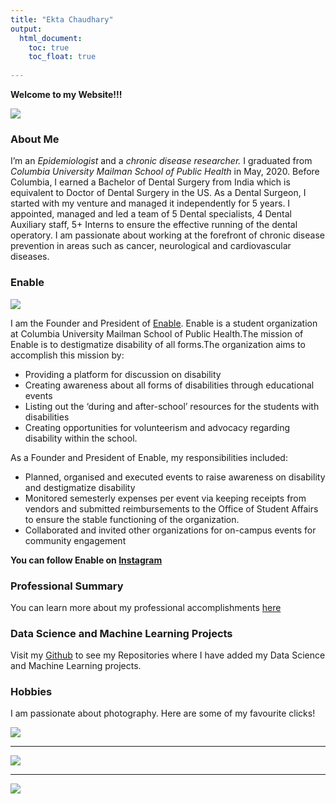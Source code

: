 ```yaml
---
title: "Ekta Chaudhary"
output: 
  html_document:
    toc: true
    toc_float: true
    
---
```

**Welcome to my Website!!!**

![](EC.JPG)

### **About Me**

I'm an _Epidemiologist_ and a _chronic disease researcher._ I graduated from _Columbia University Mailman School of Public Health_ in May, 2020. 
Before Columbia, I earned a Bachelor of Dental Surgery from India which is equivalent to Doctor of Dental Surgery in the US. 
As a Dental Surgeon, I started with my venture and managed it independently for 5 years. I appointed, managed and led a team of 5 Dental specialists, 4 Dental Auxiliary staff, 5+ Interns to ensure the effective running of the dental operatory. 
I am passionate about working at the forefront of chronic disease prevention in areas such as cancer, neurological and cardiovascular diseases.

### **Enable**

![](Enable.jpg)

I am the Founder and President of [Enable](https://mailman-columbia.campuslabs.com/engage/organization/enable).
Enable is a student organization at Columbia University Mailman School of Public Health.The mission of Enable is to destigmatize disability of all forms.The organization aims to accomplish this mission by: 

* Providing a platform for discussion on disability
* Creating awareness about all forms of disabilities through educational events
* Listing out the ‘during and after-school’ resources for the students with disabilities
* Creating opportunities for volunteerism and advocacy regarding disability within the school.

As a Founder and President of Enable, my responsibilities included:

* Planned, organised and executed events to raise awareness on disability and destigmatize disability
* Monitored semesterly expenses per event via keeping receipts from vendors and submitted reimbursements to the Office of Student Affairs to ensure the stable functioning of the organization.
* Collaborated and invited other organizations for on-campus events for community engagement

**You can follow Enable on [Instagram](https://www.instagram.com/enable_at_columbia/)**

### **Professional Summary**

You can learn more about my professional accomplishments [here](about-me.html)

### **Data Science and Machine Learning Projects** 

Visit my [Github](http://github.com/Ekta1489/) to see my Repositories where I have added my Data Science and Machine Learning projects.

### **Hobbies**

I am passionate about photography. Here are some of my favourite clicks!

![](Nature.jpg)

-----------------------------------------------------------------------------------------------------

![](Picture.jpg)

-----------------------------------------------------------------------------------------------------

![](Image2.jpeg)
